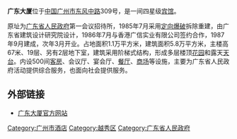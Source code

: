 '''广东大厦'''位于[[中国|中国]][[广州市|广州市]][[东风路_(广州)|东风中路]]309号，是一间四星级[[宾馆|宾馆]]。

原址为[[广东省人民政府|广东省人民政府]]第一会议招待所，1985年7月采用[[定向爆破|定向爆破]]拆除重建，由广东省建筑设计研究院设计，1986年7月与香港广信实业有限公司签约合作，1987年9月建成，次年3月开业。占地面积1.1万平方米，建筑面积5.8万平方米，主楼高67米、19层、另有2层地下室，建筑采用阶梯式结构，形成多层楼顶[[花园|花园]]和露天[[天台_(建筑物)|天台]]。内设500间[[客房|客房]]、会议厅、宴会厅、[[餐厅|餐厅]]、[[商场|商场]]等设施，主要为广东省人民政府活动提供综合服务，也面向社会提供服务。

== 外部链接 ==
*[http://www.guangdong-hotel.com/ 广东大厦官方网站] {{Wayback|url=http://www.guangdong-hotel.com/ |date=20090306192431 }}

{{coord|23|8|4.46|N|113|15|44.61|E|display=title|region:CH_type}}

[[Category:广州市酒店|Category:广州市酒店]]
[[Category:越秀区|Category:越秀区]]
[[Category:广东省人民政府|Category:广东省人民政府]]